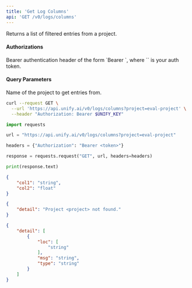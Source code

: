 ```yaml
---
title: 'Get Log Columns'
api: 'GET /v0/logs/columns'
---
```

Returns a list of filtered entries from a project.

#### Authorizations

<ParamField header="Authorization" type="string" required="true">
  Bearer authentication header of the form `Bearer <token>`, where `<token>` is your auth token.
</ParamField>

#### Query Parameters

<ParamField query="project" type="string" required="true">
Name of the project to get entries from.
</ParamField>

<RequestExample>

```bash cURL
curl --request GET \
  --url 'https://api.unify.ai/v0/logs/columns?project=eval-project' \
  --header "Authorization: Bearer $UNIFY_KEY"
```

```python Python
import requests

url = "https://api.unify.ai/v0/logs/columns?project=eval-project"

headers = {"Authorization": "Bearer <token>"}

response = requests.request("GET", url, headers=headers)

print(response.text)
```

</RequestExample>
<ResponseExample>

```json 200
{
    "col1": "string",
    "col2": "float"
}
```

```json 404
{
    "detail": "Project <project> not found."
}
```

```json 422
{
    "detail": [
        {
            "loc": [
                "string"
            ],
            "msg": "string",
            "type": "string"
        }
    ]
}
```

</ResponseExample>

